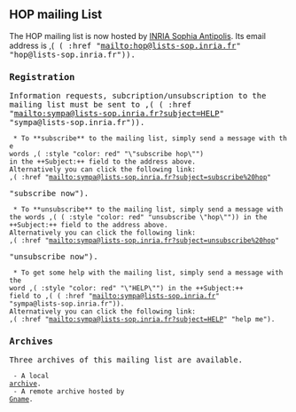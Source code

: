 == HOP mailing List ==

The HOP mailing list is now hosted by 
[[http://www-sop.inria.fr|INRIA Sophia Antipolis]]. Its email address is 
,(<TT> (<A> :href "mailto:hop@lists-sop.inria.fr" "hop@lists-sop.inria.fr")).


=== Registration ===

Information requests, subcription/unsubscription to the mailing list must be 
sent to ,(<TT> (<A> :href "mailto:sympa@lists-sop.inria.fr?subject=HELP" 
"sympa@lists-sop.inria.fr")).

  * To **subscribe** to the mailing list, simply send a message with the 
 words ,(<SPAN> :style "color: red" "\"subscribe hop\"") 
 in the ++Subject:++ field to the address above.
 Alternatively you can click the following link: 
 ,(<A> :href "mailto:sympa@lists-sop.inria.fr?subject=subscribe%20hop" 
"subscribe now").


  * To **unsubscribe** to the mailing list, simply send a message with 
 the words ,(<TT> (<SPAN> :style "color: red" "unsubscribe \"hop\"")) in the 
 ++Subject:++ field to the address above. 
 Alternatively you can click the following link:
 ,(<A> :href "mailto:sympa@lists-sop.inria.fr?subject=unsubscribe%20hop" 
"unsubscribe now").


  * To get some help with the mailing list, simply send a message with the 
 word ,(<SPAN> :style "color: red" "\"HELP\"") in the ++Subject:++
 field to ,(<TT> (<A> :href "mailto:sympa@lists-sop.inria.fr"
 "sympa@lists-sop.inria.fr")). 
 Alternatively you can click the following link:
 ,(<A> :href "mailto:sympa@lists-sop.inria.fr?subject=HELP" "help me").

=== Archives ===

Three archives of this mailing list are available. 

  - A local
 [[https://lists-sop.inria.fr/wws/arc/hop|archive]].
  - A remote archive hosted by
 [[http://dir.gmane.org/gmane.lisp.scheme.hop|Gname]].

